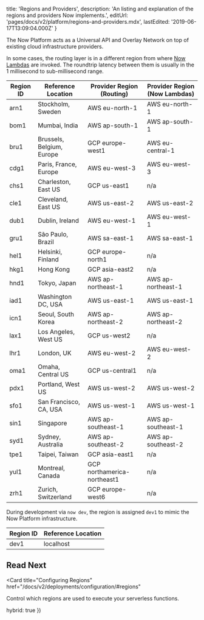 
  title: 'Regions and Providers',
  description:
    'An listing and explanation of the regions and providers Now implements.',
  editUrl: 'pages/docs/v2/platform/regions-and-providers.mdx',
  lastEdited: '2019-06-17T13:09:04.000Z'
}

The Now Platform acts as a Universal API and Overlay Network on top of existing cloud infrastructure providers.

In some cases, the routing layer is in a different region from where [Now Lambdas](/docs/v2/deployments/concepts/lambdas) are invoked. The roundtrip latency between them is usually in the 1 millisecond to sub-millisecond range.

| Region ID | Reference Location        | Provider Region (Routing)   | Provider Region (Now Lambdas) |
| --------- | ------------------------- | --------------------------- | ----------------------------- |
| arn1      | Stockholm, Sweden         | AWS eu-north-1              | AWS eu-north-1                |
| bom1      | Mumbai, India             | AWS ap-south-1              | AWS ap-south-1                |
| bru1      | Brussels, Belgium, Europe | GCP europe-west1            | AWS eu-central-1              |
| cdg1      | Paris, France, Europe     | AWS eu-west-3               | AWS eu-west-3                 |
| chs1      | Charleston, East US       | GCP us-east1                | n/a                           |
| cle1      | Cleveland, East US        | AWS us-east-2               | AWS us-east-2                 |
| dub1      | Dublin, Ireland           | AWS eu-west-1               | AWS eu-west-1                 |
| gru1      | São Paulo, Brazil         | AWS sa-east-1               | AWS sa-east-1                 |
| hel1      | Helsinki, Finland         | GCP europe-north1           | n/a                           |
| hkg1      | Hong Kong                 | GCP asia-east2              | n/a                           |
| hnd1      | Tokyo, Japan              | AWS ap-northeast-1          | AWS ap-northeast-1            |
| iad1      | Washington DC, USA        | AWS us-east-1               | AWS us-east-1                 |
| icn1      | Seoul, South Korea        | AWS ap-northeast-2          | AWS ap-northeast-2            |
| lax1      | Los Angeles, West US      | GCP us-west2                | n/a                           |
| lhr1      | London, UK                | AWS eu-west-2               | AWS eu-west-2                 |
| oma1      | Omaha, Central US         | GCP us-central1             | n/a                           |
| pdx1      | Portland, West US         | AWS us-west-2               | AWS us-west-2                 |
| sfo1      | San Francisco, CA, USA    | AWS us-west-1               | AWS us-west-1                 |
| sin1      | Singapore                 | AWS ap-southeast-1          | AWS ap-southeast-1            |
| syd1      | Sydney, Australia         | AWS ap-southeast-2          | AWS ap-southeast-2            |
| tpe1      | Taipei, Taiwan            | GCP asia-east1              | n/a                           |
| yul1      | Montreal, Canada          | GCP northamerica-northeast1 | n/a                           |
| zrh1      | Zurich, Switzerland       | GCP europe-west6            | n/a                           |

During development via `now dev`, the region is assigned `dev1` to mimic the Now Platform infrastructure.

| Region ID | Reference Location |
| --------- | ------------------ |
| dev1      | localhost          |

## Read Next

<Card
  title="Configuring Regions"
  href="/docs/v2/deployments/configuration/#regions"
>
  Control which regions are used to execute your serverless functions.
</Card>

  hybrid: true
})
